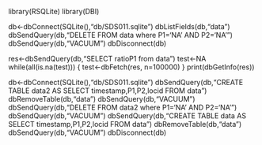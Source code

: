 library(RSQLite)
library(DBI)

db<-dbConnect(SQLite(),"db/SDS011.sqlite")
dbListFields(db,"data")
dbSendQuery(db,"DELETE FROM data where P1='NA' AND P2='NA'")
dbSendQuery(db,"VACUUM")
dbDisconnect(db)

res<-dbSendQuery(db,"SELECT ratioP1 from data")
test<-NA
while(all(is.na(test)))
{
  test<-dbFetch(res, n=100000)
}
print(dbGetInfo(res))

db<-dbConnect(SQLite(),"db/SDS011.sqlite")
dbSendQuery(db,"CREATE TABLE data2 AS SELECT timestamp,P1,P2,locid FROM data")
dbRemoveTable(db,"data")
dbSendQuery(db,"VACUUM")
dbSendQuery(db,"DELETE FROM data2 where P1='NA' AND P2='NA'")
dbSendQuery(db,"VACUUM")
dbSendQuery(db,"CREATE TABLE data AS SELECT timestamp,P1,P2,locid FROM data")
dbRemoveTable(db,"data")
dbSendQuery(db,"VACUUM")
dbDisconnect(db)


